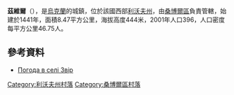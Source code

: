 {{coord|49|22|53|N|23|6|2|E|scale:100000|display=title}}

'''茲維爾'''（{{lang-uk|Звір}}），是[[烏克蘭|烏克蘭]]的城鎮，位於該國西部[[利沃夫州|利沃夫州]]，由[[桑博爾區|桑博爾區]]負責管轄，始建於1441年，面積8.47平方公里，海拔高度444米，2001年人口396，人口密度每平方公里46.75人。

==參考資料==
* [http://weather.in.ua/ua/l'vovskaja/8761 Погода в селі Звір]

[[Category:利沃夫州村落|Category:利沃夫州村落]]
[[Category:桑博爾區村落|Category:桑博爾區村落]]


{{Lviv-geo-stub}}